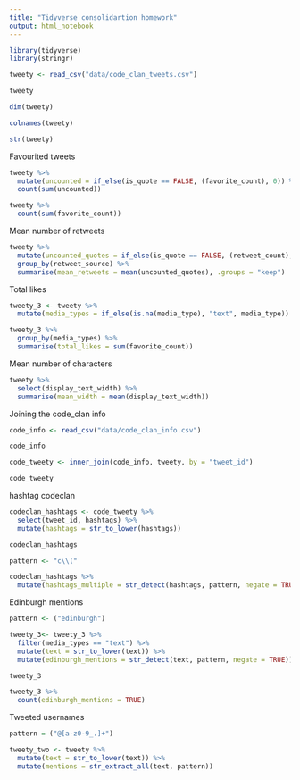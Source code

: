 ```yaml
---
title: "Tidyverse consolidartion homework"
output: html_notebook
---
```



```r
library(tidyverse)
library(stringr)
```

```r
tweety <- read_csv("data/code_clan_tweets.csv")

tweety
```

```r
dim(tweety)

colnames(tweety)

str(tweety)
```
Favourited tweets
```r
tweety %>% 
  mutate(uncounted = if_else(is_quote == FALSE, (favorite_count), 0)) %>% 
  count(sum(uncounted))
```
```r
tweety %>% 
  count(sum(favorite_count))
```
Mean number of retweets
```r
tweety %>% 
  mutate(uncounted_quotes = if_else(is_quote == FALSE, (retweet_count), 0)) %>%
  group_by(retweet_source) %>% 
  summarise(mean_retweets = mean(uncounted_quotes), .groups = "keep")
```
Total likes

```r
tweety_3 <- tweety %>% 
  mutate(media_types = if_else(is.na(media_type), "text", media_type))
```


```r
tweety_3 %>% 
  group_by(media_types) %>% 
  summarise(total_likes = sum(favorite_count))
```

Mean number of characters

```r
tweety %>% 
  select(display_text_width) %>% 
  summarise(mean_width = mean(display_text_width))
```
Joining the code_clan info

```r
code_info <- read_csv("data/code_clan_info.csv")

code_info
```

```r
code_tweety <- inner_join(code_info, tweety, by = "tweet_id")

code_tweety
```
hashtag codeclan
```r
codeclan_hashtags <- code_tweety %>% 
  select(tweet_id, hashtags) %>% 
  mutate(hashtags = str_to_lower(hashtags))

codeclan_hashtags
```
```r
pattern <- "c\\("

codeclan_hashtags %>% 
  mutate(hashtags_multiple = str_detect(hashtags, pattern, negate = TRUE))
```

Edinburgh mentions
```r
pattern <- ("edinburgh")

tweety_3<- tweety_3 %>% 
  filter(media_types == "text") %>% 
  mutate(text = str_to_lower(text)) %>% 
  mutate(edinburgh_mentions = str_detect(text, pattern, negate = TRUE))

tweety_3

tweety_3 %>% 
  count(edinburgh_mentions = TRUE)
```

Tweeted usernames
```r
pattern = ("@[a-z0-9_.]+")

tweety_two <- tweety %>% 
  mutate(text = str_to_lower(text)) %>% 
  mutate(mentions = str_extract_all(text, pattern))
```

